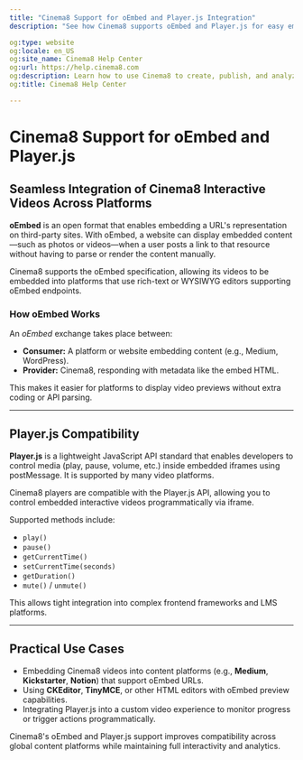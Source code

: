 ```yaml
---
title: "Cinema8 Support for oEmbed and Player.js Integration"
description: "See how Cinema8 supports oEmbed and Player.js for easy embedding and playback control across different platforms. Visit Cinema8."

og:type: website
og:locale: en_US
og:site_name: Cinema8 Help Center
og:url: https://help.cinema8.com
og:description: Learn how to use Cinema8 to create, publish, and analyze interactive videos.
og:title: Cinema8 Help Center

---
```



# Cinema8 Support for oEmbed and Player.js

## Seamless Integration of Cinema8 Interactive Videos Across Platforms

**oEmbed** is an open format that enables embedding a URL's representation on third-party sites. With oEmbed, a website can display embedded content—such as photos or videos—when a user posts a link to that resource without having to parse or render the content manually.

<Callout type="info">
Cinema8 supports the oEmbed specification, allowing its videos to be embedded into platforms that use rich-text or WYSIWYG editors supporting oEmbed endpoints.
</Callout>

### How oEmbed Works

An *oEmbed* exchange takes place between:

- **Consumer:** A platform or website embedding content (e.g., Medium, WordPress).
- **Provider:** Cinema8, responding with metadata like the embed HTML.

This makes it easier for platforms to display video previews without extra coding or API parsing.

---

## Player.js Compatibility

**Player.js** is a lightweight JavaScript API standard that enables developers to control media (play, pause, volume, etc.) inside embedded iframes using postMessage. It is supported by many video platforms.

<Callout type="info">
Cinema8 players are compatible with the Player.js API, allowing you to control embedded interactive videos programmatically via iframe.
</Callout>

Supported methods include:

- `play()`
- `pause()`
- `getCurrentTime()`
- `setCurrentTime(seconds)`
- `getDuration()`
- `mute()` / `unmute()`

This allows tight integration into complex frontend frameworks and LMS platforms.

---

## Practical Use Cases

- Embedding Cinema8 videos into content platforms (e.g., **Medium**, **Kickstarter**, **Notion**) that support oEmbed URLs.
- Using **CKEditor**, **TinyMCE**, or other HTML editors with oEmbed preview capabilities.
- Integrating Player.js into a custom video experience to monitor progress or trigger actions programmatically.

<Callout type="important">
Cinema8's oEmbed and Player.js support improves compatibility across global content platforms while maintaining full interactivity and analytics.
</Callout>
